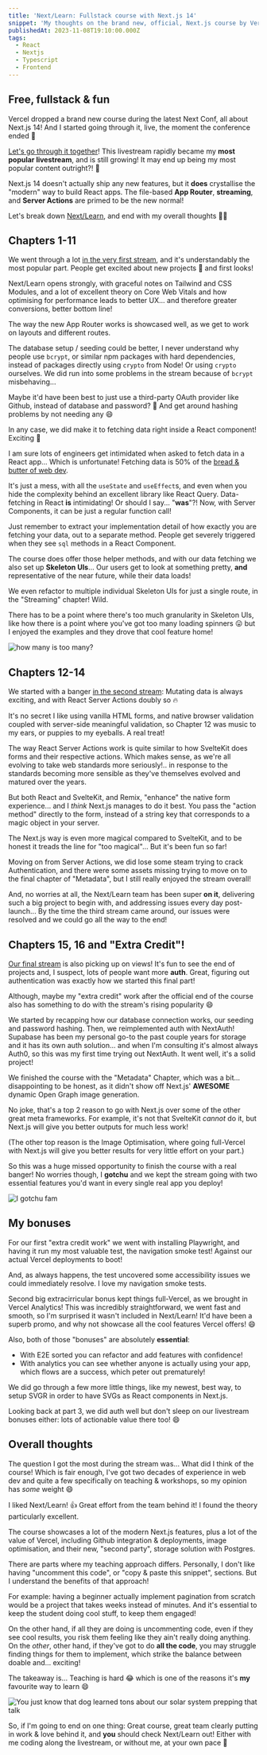 ```yaml
---
title: 'Next/Learn: Fullstack course with Next.js 14'
snippet: 'My thoughts on the brand new, official, Next.js course by Vercel! After a dozen hours across three livestreams, I have a few 😄'
publishedAt: 2023-11-08T19:10:00.000Z
tags:
  - React
  - Nextjs
  - Typescript
  - Frontend
---
```


## Free, fullstack & fun

Vercel dropped a brand new course during the latest Next Conf, all about Next.js 14! And I started going through it, live, the moment the conference ended 🙌

[Let's go through it together](https://www.youtube.com/watch?v=l07E3GZLwTc)! This livestream rapidly became my **most popular livestream**, and is still growing! It may end up being my most popular content outright?! 🤯

Next.js 14 doesn't actually ship any new features, but it **does** crystallise the "modern" way to build React apps. The file-based **App Router**, **streaming**, and **Server Actions** are primed to be the new normal!

Let's break down [Next/Learn](https://nextjs.org/learn), and end with my overall thoughts 🧑‍🏫

## Chapters 1-11

We went through a lot [in the very first stream](https://www.youtube.com/watch?v=l07E3GZLwTc), and it's understandably the most popular part.
People get excited about new projects 🥳 and first looks!

Next/Learn opens strongly, with graceful notes on Tailwind and CSS Modules, and a lot of excellent theory on Core Web Vitals and how optimising for performance leads to better UX... and therefore greater conversions, better bottom line!

The way the new App Router works is showcased well, as we get to work on layouts and different routes.

The database setup / seeding could be better, I never understand why people use `bcrypt`, or similar npm packages with hard dependencies, instead of packages directly using `crypto` from Node! Or using `crypto` ourselves. We did run into some problems in the stream because of `bcrypt` misbehaving...

Maybe it'd have been best to just use a third-party OAuth provider like Github, instead of database and password? 🤔 And get around hashing problems by not needing any 😄

In any case, we did make it to fetching data right inside a React component! Exciting 🤩

I am sure lots of engineers get intimidated when asked to fetch data in a React app... Which is unfortunate! Fetching data is 50% of the [bread & butter of web dev](https://www.youtube.com/watch?v=f6prqYlbTE4).

It's just a mess, with all the `useState` and `useEffect`s, and even when you hide the complexity behind an excellent library like React Query. Data-fetching in React **is** intimidating! Or should I say... "**was**"?! Now, with Server Components, it can be just a regular function call!

Just remember to extract your implementation detail of how exactly you are fetching your data, out to a separate method. People get severely triggered when they see `sql` methods in a React Component.

The course does offer those helper methods, and with our data fetching we also set up **Skeleton UIs**... Our users get to look at something pretty, **and** representative of the near future, while their data loads!

We even refactor to multiple individual Skeleton UIs for just a single route, in the "Streaming" chapter! Wild.

There has to be a point where there's too much granularity in Skeleton UIs, like how there is a point where you've got too many loading spinners 😛 but I enjoyed the examples and they drove that cool feature home!

![how many is too many?](https://i.giphy.com/media/YwAgyCddum3K0/giphy.webp)

## Chapters 12-14

We started with a banger [in the second stream](https://www.youtube.com/watch?v=RK6cG2Hy-G8): Mutating data is always exciting, and with React Server Actions doubly so 🔥

It's no secret I like using vanilla HTML forms, and native browser validation coupled with server-side meaningful validation, so Chapter 12 was music to my ears, or puppies to my eyeballs. A real treat!

The way React Server Actions work is quite similar to how SvelteKit does forms and their respective actions. Which makes sense, as we're all evolving to take web standards more seriously!.. in response to the standards becoming more sensible as they've themselves evolved and matured over the years.

But both React and SvelteKit, and Remix, "enhance" the native form experience... and I _think_ Next.js manages to do it best. You pass the "action method" directly to the form, instead of a string key that corresponds to a magic object in your server.

The Next.js way is even more magical compared to SvelteKit, and to be honest it treads the line for "too magical"... But it's been fun so far!

Moving on from Server Actions, we did lose some steam trying to crack Authentication, and there were some assets missing trying to move on to the final chapter of "Metadata", but I still really enjoyed the stream overall!

And, no worries at all, the Next/Learn team has been super **on it**, delivering such a big project to begin with, and addressing issues every day post-launch... By the time the third stream came around, our issues were resolved and we could go all the way to the end!

## Chapters 15, 16 and "Extra Credit"!

[Our final stream](https://www.youtube.com/watch?v=L9PKZoyhZyg) is also picking up on views! It's fun to see the end of projects and, I suspect, lots of people want more **auth**. Great, figuring out authentication was exactly how we started this final part!

Although, maybe my "extra credit" work after the official end of the course also has something to do with the stream's rising popularity 😄

We started by recapping how our database connection works, our seeding and password hashing. Then, we reimplemented auth with NextAuth! Supabase has been my personal go-to the past couple years for storage and it has its own auth solution... and when I'm consulting it's almost always Auth0, so this was my first time trying out NextAuth. It went well, it's a solid project!

We finished the course with the "Metadata" Chapter, which was a bit... disappointing to be honest, as it didn't show off Next.js' **AWESOME** dynamic Open Graph image generation.

No joke, that's a top 2 reason to go with Next.js over some of the other great meta frameworks. For example, it's not that SvelteKit _cannot_ do it, but Next.js will give you better outputs for much less work!

(The other top reason is the Image Optimisation, where going full-Vercel with Next.js will give you better results for very little effort on your part.)

So this was a huge missed opportunity to finish the course with a real banger! No worries though, I **gotchu** and we kept the stream going with two essential features you'd want in every single real app you deploy!

![I gotchu fam](https://i.giphy.com/media/eJS4WUQ7MkNKx3qxPN/giphy.webp)

## My bonuses

For our first "extra credit work" we went with installing Playwright, and having it run my most valuable test, the navigation smoke test! Against our actual Vercel deployments to boot!

And, as always happens, the test uncovered some accessibility issues we could immediately resolve. I love my navigation smoke tests.

Second big extracirricular bonus kept things full-Vercel, as we brought in Vercel Analytics! This was incredibly straightforward, we went fast and smooth, so I'm surprised it wasn't included in Next/Learn! It'd have been a superb promo, and why not showcase all the cool features Vercel offers! 😄

Also, both of those "bonuses" are absolutely **essential**:

- With E2E sorted you can refactor and add features with confidence!
- With analytics you can see whether anyone is actually using your app, which flows are a success, which peter out prematurely!

We did go through a few more little things, like my newest, best way, to setup SVGR in order to have SVGs as React components in Next.js.

Looking back at part 3, we did auth well but don't sleep on our livestream bonuses either: lots of actionable value there too! 😄

## Overall thoughts

The question I got the most during the stream was... What did I think of the course! Which is fair enough, I've got two decades of experience in web dev and quite a few specifically on teaching & workshops, so my opinion has _some_ weight 😄

I liked Next/Learn! 👍 Great effort from the team behind it! I found the theory particularly excellent.

The course showcases a lot of the modern Next.js features, plus a lot of the value of Vercel, including Github integration & deployments, image optimisation, and their new, "second party", storage solution with Postgres.

There are parts where my teaching approach differs. Personally, I don't like having "uncomment this code", or "copy & paste this snippet", sections. But I understand the benefits of that approach!

For example: having a beginner actually implement pagination from scratch would be a project that takes weeks instead of minutes. And it's essential to keep the student doing cool stuff, to keep them engaged!

On the other hand, if all they are doing is uncommenting code, even if they see cool results, you risk them feeling like they ain't really doing anything. On the _other_, other hand, if they've got to do **all the code**, you may struggle finding things for them to implement, which strike the balance between doable and... exciting!

The takeaway is... Teaching is hard 😂 which is one of the reasons it's **my** favourite way to learn 😄

![You just know that dog learned tons about our solar system prepping that talk](https://i.giphy.com/media/1fnwSUTsHRyGXEYMos/giphy.webp)

So, if I'm going to end on one thing: Great course, great team clearly putting in work & love behind it, and **you** should check Next/Learn out! Either with me coding along the livestream, or without me, at your own pace 🚀
